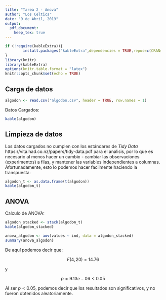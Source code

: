 ```yaml
---
title: "Tarea 2 - Anova"
author: "Los Celtics"
date: "9 de Abril, 2019"
output:
  pdf_document: 
    keep_tex: true
---
```


```r
if (!require(kableExtra)){
        install.packages("kableExtra",dependencies = TRUE,repos=c(CRAN="https://cran.cnr.berkeley.edu/"))
}
library(knitr)
library(kableExtra)
options(knitr.table.format = "latex")
knitr::opts_chunk$set(echo = TRUE)
```

## Carga de datos

```r
algodon <- read.csv("algodon.csv", header = TRUE, row.names = 1)
```

Datos Cargados:

```r
kable(algodon)
```

## Limpieza de datos

Los datos cargados no cumplen con los estándares de _Tidy Data_ https://vita.had.co.nz/papers/tidy-data.pdf para el analisis, por lo que es necesario al menos hacer un cambio - cambiar las observaciones (experimentos) a filas, y mantener las variables independientes a columnas. Afortunadamente, esto lo podemos hacer facilmente haciendo la transpuesta:

```r
algodon_t <- as.data.frame(t(algodon))
kable(algodon_t)
```

## ANOVA

Calculo de ANOVA:

```r
algodon_stacked <- stack(algodon_t)
kable(algodon_stacked)

anova_algodon <- aov(values ~ ind, data = algodon_stacked)
summary(anova_algodon)
```

De aquí podemos decir que:

$$F(4,20)=14.76$$

y

$$p = 9.13e-06 < 0.05$$

Al ser $p < 0.05$, podemos decir que los resultados son significativos, y no fueron obtenidos aleatoriamente.



